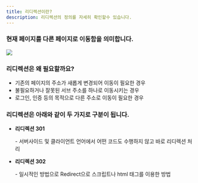 ```yaml
---
title: 리디렉션이란?
description: 리디렉션의 정의를 자세히 확인할수 있습니다.
---
```




### 현재 페이지를 다른 페이지로 이동함을 의미합니다.

![](</gitbook-assets/ko/image (145).png>)

### 리디렉션은 왜 필요할까요?

* 기존의 페이지의 주소가 새롭게 변경되어 이동이 필요한 경우
* 불필요하거나 잘못된 서브 주소를 하나로 이동시키는 경우
* 로그인, 인증 등의 목적으로 다른 주소로 이동이 필요한 경우

### 리디렉션은 아래와 같이  두 가지로 구분이 됩니다.

* **리디렉션 301**

     \- 서버사이드 및 클라이언트 언어에서 어떤 코드도 수행하지 않고 바로 리디렉션 처리

* **리디렉션 302**

    \- 일시적인 방법으로 Redirect으로 스크립트나 html 태그를 이용한 방법
